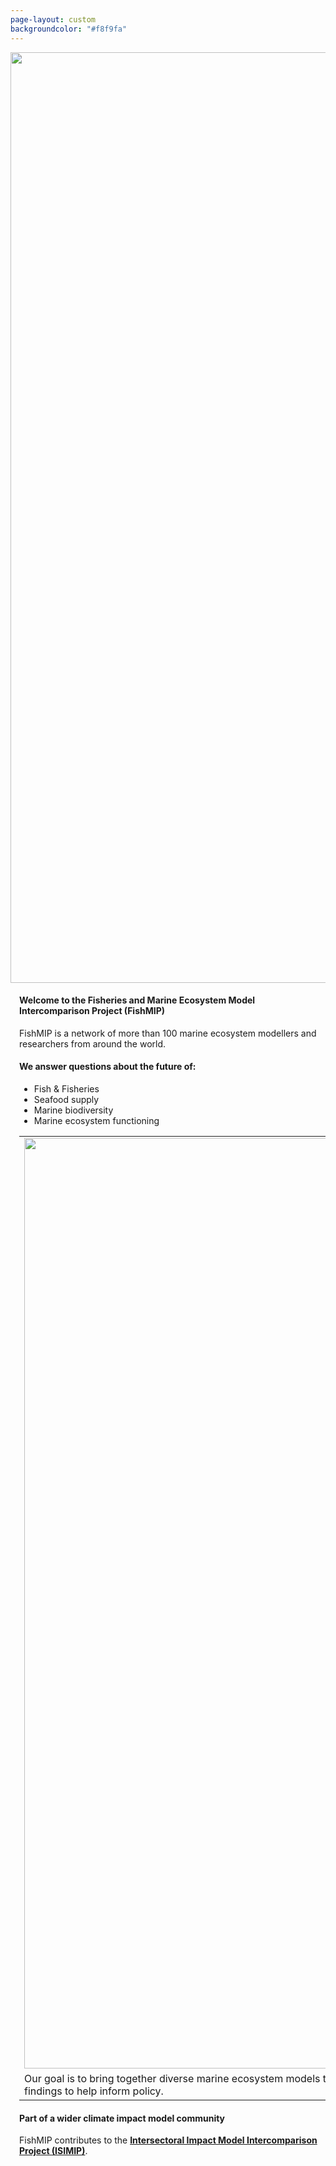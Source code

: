 ```yaml
---
page-layout: custom
backgroundcolor: "#f8f9fa"
---
```


![](images/fush!.jpeg.jpg){.column-screen style="padding: 0em;margin: 0 em" fig-align="center" width="1489"}

#### **Welcome to the Fisheries and Marine Ecosystem Model Intercomparison Project (FishMIP)** {style="margin-left:1em"}

::: {style="padding:0;margin-left:1em"}
FishMIP is a network of more than 100 marine ecosystem modellers and researchers from around the world.

#### We answer questions about the future of:

-   Fish & Fisheries
-   Seafood supply
-   Marine biodiversity
-   Marine ecosystem functioning

|                                                                                                                                                                                                                                |
|------------------------------------------------------------------------|
| ![](nemow.jpg){.column-screen style="padding: 0em;margin: -2 em" fig-align="center" width="1489"}                                                                                                                              |
| Our goal is to bring together diverse marine ecosystem models to help better understand and project the long-term impacts of climate change on fisheries and marine ecosystems, and to use our findings to help inform policy. |

#### Part of a wider climate impact model community

FishMIP contributes to the [**Intersectoral Impact Model Intercomparison Project (ISIMIP)**](https://www.isimip.org/){.email-link}.
:::
